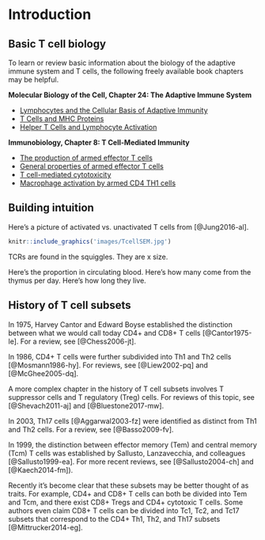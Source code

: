 # Introduction {#introduction}

## Basic T cell biology
To learn or review basic information about the biology of the adaptive immune system and T cells, the following freely available book chapters may be helpful.

**Molecular Biology of the Cell, Chapter 24: The Adaptive Immune System**

- [Lymphocytes and the Cellular Basis of Adaptive Immunity](https://www.ncbi.nlm.nih.gov/books/NBK26921/)
- [T Cells and MHC Proteins](https://www.ncbi.nlm.nih.gov/books/NBK26926/)
- [Helper T Cells and Lymphocyte Activation](https://www.ncbi.nlm.nih.gov/books/NBK26827/)

**Immunobiology, Chapter 8: T Cell-Mediated Immunity**

- [The production of armed effector T cells](https://www.ncbi.nlm.nih.gov/books/NBK27118/)
- [General properties of armed effector T cells](https://www.ncbi.nlm.nih.gov/books/NBK27149/)
- [T cell-mediated cytotoxicity](https://www.ncbi.nlm.nih.gov/books/NBK27101/)
- [Macrophage activation by armed CD4 TH1 cells](https://www.ncbi.nlm.nih.gov/books/NBK27153/)

## Building intuition
Here's a picture of activated vs. unactivated T cells from [@Jung2016-al].

```r
knitr::include_graphics('images/TcellSEM.jpg')
```

TCRs are found in the squiggles. They are x size.

Here's the proportion in circulating blood. Here's how many come from the thymus per day. Here's how long they live.

## History of T cell subsets
In 1975, Harvey Cantor and Edward Boyse established the distinction between what we would call today CD4+ and CD8+ T cells [@Cantor1975-le]. For a review, see [@Chess2006-jt].

In 1986, CD4+ T cells were further subdivided into Th1 and Th2 cells [@Mosmann1986-hy]. For reviews, see [@Liew2002-pq] and [@McGhee2005-dq].

A more complex chapter in the history of T cell subsets involves T suppressor cells and T regulatory (Treg) cells. For reviews of this topic, see [@Shevach2011-aj] and [@Bluestone2017-mw].

In 2003, Th17 cells [@Aggarwal2003-fz] were identified as distinct from Th1 and Th2 cells. For a review, see [@Basso2009-fv].

In 1999, the distinction between effector memory (Tem) and central memory (Tcm) T cells was established by Sallusto, Lanzavecchia, and colleagues [@Sallusto1999-ea]. For more recent reviews, see [@Sallusto2004-ch] and [@Kaech2014-fm]).

Recently it's become clear that these subsets may be better thought of as traits. For example, CD4+ and CD8+ T cells can both be divided into Tem and Tcm, and there exist CD8+ Tregs and CD4+ cytotoxic T cells. Some authors even claim CD8+ T cells can be divided into Tc1, Tc2, and Tc17 subsets that correspond to the CD4+ Th1, Th2, and Th17 subsets [@Mittrucker2014-eg].
